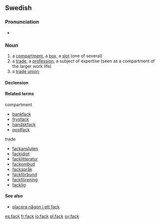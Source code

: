 ==Swedish==

===Pronunciation===
* {{audio|Sv-fack.ogg|audio}}

===Noun===
{{sv-noun|g=n}}

# a [[compartment]], a [[box]], a [[slot]] (one of several)
# a [[trade]], a [[profession]], a subject of expertise (seen as a compartment of the larger work life)
# a [[trade union]]; {{contraction of|lang=sv|fackförening}}

====Declension====
{{sv-noun-n-zero}}

====Related terms====
;compartment
* [[bankfack]]
* [[frysfack]]
* [[handskfack]]
* [[postfack]]

;trade
* [[fackansluten]]
* [[fackidiot]]
* [[facklitteratur]]
* [[fackombud]]
* [[fackspråk]]
* [[fackförbund]]
* [[fackförening]]
* [[facklig]]

====See also====
* [[placera någon i ett fack]]

[[es:fack]]
[[fr:fack]]
[[io:fack]]
[[pl:fack]]
[[sv:fack]]